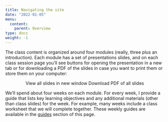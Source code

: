 ```yaml
---
title: Navigating the site
date: "2022-01-05"
menu:
  content:
    parent: Overview
type: docs
weight: -1
---
```


The class content is organized around four modules (really, three plus an introduction). Each module has a set of presentations slides, and on each class session page you'll see buttons for opening the presentation in a new tab or for downloading a PDF of the slides in case you want to print them or store them on your computer:

<p style="text-align:center;"><span class="btn btn-primary btn-lg"><i class="fas fa-external-link-alt"></i> View all slides in new window</span> <span class="btn btn-primary btn-lg"><i class="far fa-file-pdf"></i> Download PDF of all slides</span></p>

We'll spend about four weeks on each module. For every week, I provide a guide that lists key learning objectives and any additional materials (other than class slides) for the week. For example, many weeks include a class worksheet that we will complete together. These weekly guides are available in the [guides](/content/guide1/) section of this page.
